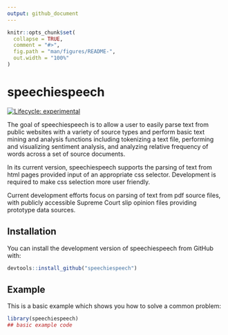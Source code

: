 ```yaml
---
output: github_document
---
```


<!-- README.md is generated from README.Rmd. Please edit that file -->

```r
knitr::opts_chunk$set(
  collapse = TRUE,
  comment = "#>",
  fig.path = "man/figures/README-",
  out.width = "100%"
)
```

# speechiespeech

<!-- badges: start -->
[![Lifecycle: experimental](https://img.shields.io/badge/lifecycle-experimental-orange.svg)](https://www.tidyverse.org/lifecycle/#experimental)
<!-- badges: end -->

The goal of speechiespeech is to allow a user to easily parse text from public
websites with a variety of source types and perform basic text mining and analysis 
functions including tokenizing a text file, performing and visualizing sentiment
analysis, and analyzing relative frequency of words across a set of source 
documents. 

In its current version, speechiespeech supports the parsing of text from html pages
provided input of an appropriate css selector. Development is required to make
css selection more user friendly.

Current development efforts focus on parsing of text from pdf source files, with
publicly accessible Supreme Court slip opinion files providing prototype
data sources.

## Installation

You can install the development version of speechiespeech from GitHub with:

``` r
devtools::install_github("speechiespeech")
```

## Example

This is a basic example which shows you how to solve a common problem:

```r
library(speechiespeech)
## basic example code
```


